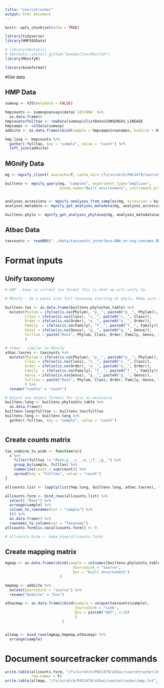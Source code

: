 ```yaml
---
title: "sourcetracker"
output: html_document
---
```


```r
knitr::opts_chunk$set(echo = TRUE)

library(tidyverse)
library(HMP16SData)

# library(devtools)
# devtools::install_github("beadyallen/MGnifyR")
library(MGnifyR)

library(biomformat)
```

#Get data

## HMP Data

```r

sumexp <- V35(metadata = FALSE)

hmpcounts <- sumexp@assays$data$`16SrRNA` %>%
  as.data.frame()
hmpcounts$fulltax <- rowData(sumexp)@listData$CONSENSUS_LINEAGE
hmpsamps <- colData(sumexp)
addsite <- as.data.frame(cbind(sample = hmpsamps@rownames, bodsite = hmpsamps@listData$HMP_BODY_SITE))

hmp.long <- hmpcounts %>%
  gather(-fulltax, key = "sample", value = "count") %>%
  left_join(addsite)

```

## MGnify Data
```r
mg <- mgnify_client( usecache=T, cache_dir='/fs/scratch/PAS1479/sourcetracker/data/MGnify_cache')

builtenv <- mgnify_query(mg, "samples", experiment_type="amplicon",
                         biome_name="Built environment", instrument_platform = "Illumina", usecache = T)


analyses_accessions <- mgnify_analyses_from_samples(mg, accession = builtenv$accession)
analyses_metadata <- mgnify_get_analyses_metadata(mg, analyses_accessions)

builtenv.phylo <- mgnify_get_analyses_phyloseq(mg, analyses_metadata$analysis_accession)
```

## Atbac Data
```r
taxcounts <- readRDS("../data/taxcounts_interface-DNA_no-neg-contams.RDS")
```

# Format inputs

## Unify taxonomy

```r
# HMP - keep in current tax format this is what we will unify to.

# MGnify - do a paste into full taxonomy starting at phyla. Make sure to hold NA spaces

builtenv.tax <- as.data.frame(builtenv.phylo@tax_table) %>%
  mutate(Phylum = ifelse(is.na(Phylum), "p__", paste0("p__", Phylum)),
         Class = ifelse(is.na(Class), "c__", paste0("c__", Class)),
         Order = ifelse(is.na(Order), "o__", paste0("o__", Order)),
         Family  = ifelse(is.na(Family), "f__", paste0("f__", Family)),
         Genus = ifelse(is.na(Genus), "g__", paste0("g__", Genus)),
         fulltax = paste("Root", Phylum, Class, Order, Family, Genus, sep = ";") 
         )

# atbac - similar to MGnify
atbac.taxres <- taxcounts %>%
  mutate(Phylum = ifelse(is.na(Phylum), "p__", paste0("p__", Phylum)),
         Class = ifelse(is.na(Class), "c__", paste0("c__", Class)),
         Order = ifelse(is.na(Order), "o__", paste0("o__", Order)),
         Family  = ifelse(is.na(Family), "f__", paste0("f__", Family)),
         Genus = ifelse(is.na(Genus), "g__", paste0("g__", Genus)),
         fulltax = paste("Root", Phylum, Class, Order, Family, Genus, sep = ";") 
         ) %>%
  rename("counts" = "count")

```

```r
# Adjust any object formats for list as necessary
builtenv.long <- builtenv.phylo@otu_table %>%
  as.data.frame() 
builtenv.long$fulltax <- builtenv.tax$fulltax
builtenv.long <- builtenv.long %>%
  gather(-fulltax, key = "sample", value = "count")



```

## Create counts matrix

```r
tax_combine_to_wide <- function(x){
  x %>%
    filter(fulltax != "Root;p__;c__;o__;f__;g__") %>%
    group_by(sample, fulltax) %>%
    summarise(count = sum(count)) %>%
    spread(key = "fulltax", value = "count")
}

allcounts.list <- lapply(list(hmp.long, builtenv.long, atbac.taxres), function(y) tax_combine_to_wide(y))

allcounts.form <- bind_rows(allcounts.list) %>%
  select(-"Root") %>%
  arrange(sample) %>%
  column_to_rownames(var = "sample") %>%
  t() %>%
  as.data.frame() %>%
  rownames_to_column(var = "Taxonomy")
allcounts.form[is.na(allcounts.form)] <- 0

# allcounts.biom <- make_biom(allcounts.form)
```

## Create mapping matrix

```r
mgmap <- as.data.frame(cbind(sample = colnames(builtenv.phylo@otu_table),
                               SourceSink = "source",
                               Env = "built environment")
                         )

hmpmap <- addsite %>%
  mutate(SourceSink = "source") %>%
  rename("bodsite" = "Env")

atbacmap <- as.data.frame(cbind(sample = unique(taxcounts$sample),
                                SourceSink = "sink",
                                Env = paste0("VAT", 1:18)
                                )
                          )


allmap <- bind_rows(mgmap,hmpmap,atbacmap) %>%
  arrange(sample)
```

# Document sourcetracker commands

```r
write.table(allcounts.form, "/fs/scratch/PAS1479/atbac/sourcetracker/otutable.txt", sep = "\t", quote = F,
            row.names = F)
write.table(allmap, "/fs/scratch/PAS1479/atbac/sourcetracker/map.txt", sep = "\t", quote = F)
```

